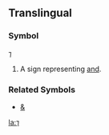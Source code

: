 ==Translingual==
===Symbol===
⁊

#A sign representing [[and]].
===Related Symbols===
*[[&]]

[[la:⁊]]